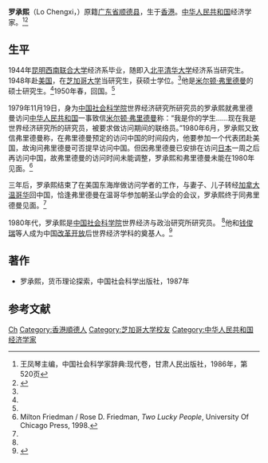 '''罗承熙'''（Lo Chengxi，{{bd|1920年|11月20日||}}）原籍[[广东省|广东省]][[顺德县|顺德县]]，生于[[香港|香港]]。[[中华人民共和国|中华人民共和国]]经济学家。<ref name=skx>王凤琴主编，中国社会科学家辞典:现代卷，甘肃人民出版社，1986年，第520页</ref><ref>{{Cite web |url=http://edu.people.com.cn/GB/8216/134692/134695/8091136.html |title=学术园地写华章——中国社会科学院学部委员张蕴岭，人民网，2008年09月23日 |access-date=2013年7月8日 |archive-date=2016年3月4日 |archive-url=https://web.archive.org/web/20160304063730/http://edu.people.com.cn/GB/8216/134692/134695/8091136.html |dead-url=no }}</ref>

==生平==
1944年[[昆明|昆明]][[西南联合大学|西南联合大学]]经济系毕业，随即入[[北平|北平]][[清华大学|清华大学]]经济系当研究生。1948年赴[[美国|美国]]，在[[芝加哥大学|芝加哥大学]]当研究生，获硕士学位。<ref name=skx/>他是[[米尔顿·弗里德曼|米尔顿·弗里德曼]]的硕士研究生。<ref name=milton/>1950年春，回国。<ref name=skx/>

1979年11月19日，身为[[中国社会科学院|中国社会科学院]]世界经济研究所研究员的罗承熙就弗里德曼访问[[中华人民共和国|中华人民共和国]]一事致信[[米尔顿·弗里德曼|米尔顿·弗里德曼]]称：“我是你的学生……现在我是世界经济研究所的研究员，被要求做访问期间的联络员。”1980年6月，罗承熙又致信弗里德曼称，在弗里德曼预定的访问中国的时间段内，他要参加一个代表团赴美国，故询问弗里德曼可否提早访问中国。但因弗里德曼已安排在访问[[日本|日本]]一周之后再访问中国，故弗里德曼的访问时间未能调整，罗承熙和弗里德曼未能在1980年见面。<ref name=milton>Milton Friedman / Rose D. Friedman, ''Two Lucky People'', University Of Chicago Press, 1998.</ref>

三年后，罗承熙结束了在美国东海岸做访问学者的工作，与妻子、儿子转经[[加拿大|加拿大]][[温哥华|温哥华]]回中国，恰逢弗里德曼在温哥华参加朝圣山学会的会议，罗承熙终于同弗里德曼见面。<ref name=milton/>

1980年代，罗承熙是[[中国社会科学院|中国社会科学院]]世界经济与政治研究所研究员。 <ref name=skx/>他和[[钱俊瑞|钱俊瑞]]等人成为中国[[改革开放|改革开放]]后世界经济学科的奠基人。<ref>{{Cite web |url=http://www.china.com.cn/news/txt/2006-12/24/content_7550652.htm |title=弗里德曼和他的中国学生，中国网，2006-12-2 |access-date=2013-07-08 |archive-date=2015-09-24 |archive-url=https://web.archive.org/web/20150924003456/http://www.china.com.cn/news/txt/2006-12/24/content_7550652.htm |dead-url=no }}</ref>

==著作==
*罗承熙，货币理论探索，中国社会科学出版社，1987年

==参考文献==
{{reflist}}

{{DEFAULTSORT:Luo罗}}
[[Category:罗姓|Ch]]
[[Category:香港順德人|Category:香港順德人]]
[[Category:芝加哥大学校友|Category:芝加哥大学校友]]
[[Category:中华人民共和国经济学家|Category:中华人民共和国经济学家]]